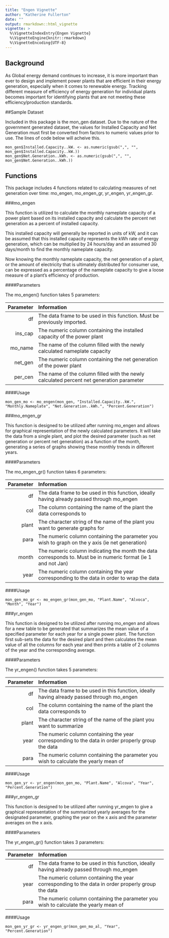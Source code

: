```yaml
---
title: "Engen Vignette"
author: "Katherine Fullerton"
date: ""
output: rmarkdown::html_vignette
vignette: >
  %\VignetteIndexEntry{Engen Vignette}
  %\VignetteEngine{knitr::rmarkdown}
  %\VignetteEncoding{UTF-8}
---
```


## Background

As Global energy demand continues to increase, it is more important than ever to design and implement power plants that are efficient in their energy generation, especially when it comes to renewable energy. Tracking different measure of efficiency of energy generation for individual plants becomes important for identifying plants that are not meeting these efficiency/production standards.

##Sample Dataset

Included in this package is the mon_gen dataset. Due to the nature of the government generated dataset, the values for Installed Capacity and Net Generation must first be converted from factors to numeric values prior to use. The lines of code below will acheive this.
```
mon_gen$Installed.Capacity..kW. <- as.numeric(gsub(",", "", mon_gen$Installed.Capacity..kW.))
mon_gen$Net.Generation..kWh. <- as.numeric(gsub(",", "", mon_gen$Net.Generation..kWh.))
```


## Functions

This package includes 4 functions related to calculating measures of net generation over time: mo_engen, mo_engen_gr, yr_engen, yr_engen_gr. 

###mo_engen

This function is utilized to calculate the monthly nameplate capacity of a power plant based on its installed capacity and calculate the percent net generation as a percent of installed capacity. 

This installed capacity will generally be reported in units of kW, and it can be assumed that this installed capacity represents the kWh rate of energy generation, which can be multiplied by 24 hours/day and an assumed 30 days/month to find the monthly nameplate capacity. 

Now knowing the monthly nameplate capacity, the net generation of a plant, or the amount of electricity that is ultimately distributed for consumer use, can be expressed as a percentage of the nameplate capacity to give a loose measure of a plant's efficiency of production. 

####Parameters

The mo_engen() function takes 5 parameters:

|  Parameter | Information                                                                                |
|-----------:|:-------------------------------------------------------------------------------------------|
|      df    |  The data frame to be used in this function. Must be previously imported.                  |
|   ins_cap  |  The numeric column containing the installed capacity of the power plant                   |
|   mo_name  |  The name of the column filled with the newly calculated nameplate capacity                |
|   net_gen  |  The numeric column containing the net generation of the power plant                       |
|   per_cen  |  The name of the column filled with the newly calculated percent net generation parameter  |


####Usage
```
mon_gen_mo <- mo_engen(mon_gen, "Installed.Capacity..kW.", "Monthly.Nameplate", "Net.Generation..kWh.", "Percent.Generation")
```

###mo_engen_gr

This function is designed to be utilized after running mo_engen and allows for graphical representation of the newly calculated parameters. It will take the data from a single plant, and plot the desired parameter (such as net generation or percent net generation) as a function of the month, generating a series of graphs showing these monthly trends in different years. 

####Parameters

The mo_engen_gr() function takes 6 parameters:

|  Parameter | Information                                                                                                    |
|-----------:|:---------------------------------------------------------------------------------------------------------------|
|      df    |  The data frame to be used in this function, ideally having already passed through mo_engen                    |
|     col    |  The column containing the name of the plant the data corresponds to                                           |
|   plant    |  The character string of the name of the plant you want to generate graphs for                                 |
|   para     |  The numeric column containing the parameter you wish to graph on the y axis (ie net generation)               |
|   month    |  The numeric column indicating the month the data corresponds to. Must be in numeric format (ie 1 and not Jan) |
|   year     |  The numeric column containing the year corresponding to the data in order to wrap the data                    |

####Usage
```
mon_gen_mo_gr <- mo_engen_gr(mon_gen_mo, "Plant.Name", "Alvoca", "Month", "Year")
```

###yr_engen

This function is designed to be utilized after running mo_engen and allows for a new table to be generated that summarizes the mean value of a specified parameter for each year for a single power plant. The function first sub-sets the data for the desired plant and then calculates the mean value of all the columns for each year and then prints a table of 2 columns of the year and the corresponding average. 

####Parameters

The yr_engen() function takes 5 parameters:

|  Parameter | Information                                                                                        |
|-----------:|:---------------------------------------------------------------------------------------------------|
|    df      |  The data frame to be used in this function, ideally having already passed through mo_engen        |
|    col     |  The column containing the name of the plant the data corresponds to                               |
|    plant   |  The character string of the name of the plant you want to summarize                               |
|    year    |  The numeric column containing the year corresponding to the data in order properly group the data |
|    para    |  The numeric column containing the parameter you wish to calculate the yearly mean of              |

####Usage
```
mon_gen_yr <- yr_engen(mon_gen_mo, "Plant.Name", "Alcova", "Year", "Percent.Generation")
```

###yr_engen_gr

This function is designed to be utilized after running yr_engen to give a graphical representation of the summarized yearly averages for the designated parameter, graphing the year on the x axis and the parameter averages on the x axis. 

####Parameters

The yr_engen_gr() function takes 3 parameters:

|  Parameter | Information                                                                                        |
|-----------:|:---------------------------------------------------------------------------------------------------|
|     df     |  The data frame to be used in this function, ideally having already passed through mo_engen        |
|    year    |  The numeric column containing the year corresponding to the data in order properly group the data |
|    para    |  The numeric column containing the parameter you wish to calculate the yearly mean of              |

####Usage
```
mon_gen_yr_gr <- yr_engen_gr(mon_gen_mo_al, "Year", "Percent.Generation")
```